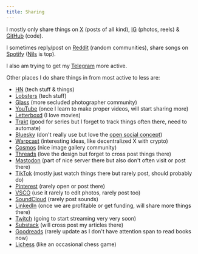 ```yaml
---
title: Sharing
---
```


I mostly only share things on [X](https://x.com/nikivdev) (posts of all kind), [IG](https://instagram.com/nikiv.dev) (photos, reels) & [GitHub](https://github.com/nikivdev) (code).

I sometimes reply/post on [Reddit](https://reddit.com/user/nikivi) (random communities), share songs on [Spotify](https://open.spotify.com/user/nikitavoloboev) ([Nils](https://open.spotify.com/artist/5gqhueRUZEa7VDnQt4HODp) is top).

I also am trying to get my [Telegram](https://t.me/nikivdev) more active.

Other places I do share things in from most active to less are:

- [HN](https://news.ycombinator.com/user?id=nikivi) (tech stuff & things)
- [Lobsters](https://lobste.rs/~nikivi) (tech stuff)
- [Glass](https://glass.photo/nikiv) (more secluded photographer community)
- [YouTube](https://youtube.com/@nikivdev) (once I learn to make proper videos, will start sharing more)
- [Letterboxd](https://letterboxd.com/nikivi) (I love movies)
- [Trakt](https://trakt.tv/users/nikiv) (good for series but I forget to track things often there, need to automate)
- [Bluesky](https://bsky.app/profile/nikiv.dev) (don't really use but love the [open social concept](https://overreacted.io/open-social/))
- [Warpcast](https://warpcast.com/nikiv) (interesting ideas, like decentralized X with crypto)
- [Cosmos](https://cosmos.so/nikiv) (nice image gallery community)
- [Threads](https://threads.net/@nikiv.dev) (love the design but forget to cross post things there)
- [Mastodon](https://merveilles.town/@nikivi) (part of nice server there but also don't often visit or post there)
- [TikTok](https://tiktok.com/@nikivdev) (mostly just watch things there but rarely post, should probably do)
- [Pinterest](https://pinterest.com/nikivdev) (rarely open or post there)
- [VSCO](https://vsco.co/nikivdev/gallery) (use it rarely to edit photos, rarely post too)
- [SoundCloud](https://soundcloud.com/nikivdev) (rarely post sounds)
- [LinkedIn](https://linkedin.com/in/nikitavoloboev) (once we are profitable or get funding, will share more things there)
- [Twitch](https://twitch.tv/nikivdev) (going to start streaming very very soon)
- [Substack](https://substack.com/@nikivi) (will cross post my articles there)
- [Goodreads](https://goodreads.com/nikivdev) (rarely update as I don't have attention span to read books now)
- [Lichess](https://lichess.org/@/nikivi) (like an occasional chess game)
